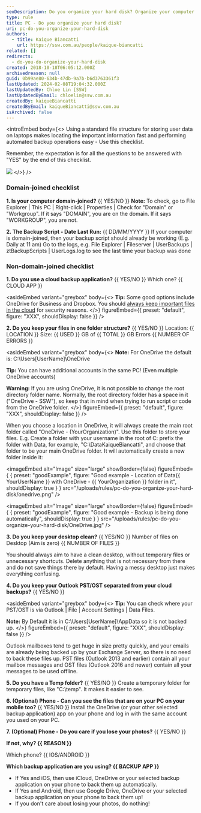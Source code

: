 ```yaml
---
seoDescription: Do you organize your hard disk? Organize your computer files with a standard folder structure to quickly locate important information and perform automated backup operations.
type: rule
title: PC - Do you organize your hard disk?
uri: pc-do-you-organize-your-hard-disk
authors:
  - title: Kaique Biancatti
    url: https://ssw.com.au/people/kaique-biancatti
related: []
redirects:
  - do-you-do-organize-your-hard-disk
created: 2018-10-18T06:05:12.000Z
archivedreason: null
guid: 0b99ae80-634b-47db-9a7b-b6d3763361f3
lastUpdated: 2024-02-08T19:04:32.000Z
lastUpdatedBy: Chloe Lin [SSW]
lastUpdatedByEmail: chloelin@ssw.com.au
createdBy: kaiqueBiancatti
createdByEmail: kaiqueBiancatti@ssw.com.au
isArchived: false
---
```


<introEmbed
  body={<>
Using a standard file structure for storing user data on laptops makes locating the important information fast and performing automated backup operations easy - Use this checklist.

Remember, the expectation is for all the questions to be answered with "YES" by the end of this checklist.

![](/uploads/rules/pc-do-you-organize-your-hard-disk/data-backup.jpg)
  </>}
/>
### Domain-joined checklist

**1. Is your computer domain-joined?** &#123;&#123; YES/NO &#125;&#125;
 **Note:** To check, go to File Explorer | This PC | Right-click | Properties | Check for "Domain" or "Workgroup". If it says "DOMAIN", you are on the domain. If it says "WORKGROUP", you are not.

**2. The Backup Script - Date Last Run:** &#123;&#123; DD/MM/YYYY &#125;&#125;
 If your computer is domain-joined, then your backup script should already be working (E.g. Daily at 11 am)
 Go to the logs, e.g. File Explorer | Fileserver | UserBackups | ztBackupScripts | UserLogs.log to see the last time your backup was done

### Non-domain-joined checklist

**1. Do you use a cloud backup application?** &#123;&#123; YES/NO &#125;&#125;
 Which one? &#123;&#123; CLOUD APP &#125;&#125;

<asideEmbed
  variant="greybox"
  body={<>
    **Tip:** Some good options include OneDrive for Business and Dropbox. You should [always keep important files in the cloud](/pc-do-you-use-the-best-backup-solution) for security reasons.
  </>}
  figureEmbed={{
    preset: "default",
    figure: "XXX",
    shouldDisplay: false
  }}
/>

**2. Do you keep your files in one folder structure?** &#123;&#123; YES/NO &#125;&#125;
Location: &#123;&#123; LOCATION &#125;&#125; Size: &#123;&#123; USED &#125;&#125; GB of &#123;&#123; TOTAL &#125;&#125; GB Errors &#123;&#123; NUMBER OF ERRORS &#125;&#125;

<asideEmbed
  variant="greybox"
  body={<>
    **Note:** For OneDrive the default is: C:\Users\[UserName]\OneDrive

**Tip:** You can have additional accounts in the same PC! (Even multiple OneDrive accounts)

**Warning:** If you are using OneDrive, it is not possible to change the root directory folder name. Normally, the root directory folder has a space in it ("OneDrive - SSW"), so keep that in mind when trying to run script or code from the OneDrive folder.
  </>}
  figureEmbed={{
    preset: "default",
    figure: "XXX",
    shouldDisplay: false
  }}
/>

When you choose a location in OneDrive, it will always create the main root folder called "OneDrive - (YourOrganization)". Use this folder to store your files.
E.g. Create a folder with your username in the root of C: prefix the folder with Data, for example, "C:\DataKaiqueBiancatti", and choose that folder to be your main OneDrive folder. It will automatically create a new folder inside it:

<imageEmbed
  alt="Image"
  size="large"
  showBorder={false}
  figureEmbed={ {
    preset: "goodExample",
    figure: "Good example - Location of Data&#123;&#123; YourUserName &#125;&#125; with OneDrive - &#123;&#123; YourOrganization &#125;&#125; folder in it",
    shouldDisplay: true
  } }
  src="/uploads/rules/pc-do-you-organize-your-hard-disk/onedrive.png"
/>

<imageEmbed
  alt="Image"
  size="large"
  showBorder={false}
  figureEmbed={ {
    preset: "goodExample",
    figure: "Good example - Backup is being done automatically",
    shouldDisplay: true
  } }
  src="/uploads/rules/pc-do-you-organize-your-hard-disk/OneDrive.jpg"
/>

**3. Do you keep your desktop clean?** &#123;&#123; YES/NO &#125;&#125;
Number of files on Desktop (Aim is zero) &#123;&#123; NUMBER OF FILES &#125;&#125;

You should always aim to have a clean desktop, without temporary files or unnecessary shortcuts.
Delete anything that is not necessary from there and do not save things there by default. Having a messy desktop just makes everything confusing.

**4. Do you keep your Outlook PST/OST separated from your cloud backups?** &#123;&#123; YES/NO &#125;&#125;

<asideEmbed
  variant="greybox"
  body={<>
    **Tip:** You can check where your PST/OST is via Outlook | File | Account Settings | Data Files.

**Note:** By Default it is in C:\Users\[UserName]\AppData so it is not backed up.
  </>}
  figureEmbed={{
    preset: "default",
    figure: "XXX",
    shouldDisplay: false
  }}
/>

Outlook mailboxes tend to get huge in size pretty quickly, and your emails are already being backed up by your Exchange Server, so there is no need to back these files up. PST files (Outlook 2013 and earlier) contain all your mailbox messages and OST files (Outlook 2016 and newer) contain all your messages to be used offline.

**5. Do you have a Temp folder?** &#123;&#123; YES/NO &#125;&#125;
Create a temporary folder for temporary files, like "C:\temp". It makes it easier to see.

**6. (Optional) Phone - Can you see the files that are on your PC on your mobile too?** &#123;&#123; YES/NO &#125;&#125;
Install the OneDrive (or your other selected backup application) app on your phone and log in with the same account you used on your PC.

**7. (Optional) Phone - Do you care if you lose your photos?** &#123;&#123; YES/NO &#125;&#125;

**If not, why? &#123;&#123; REASON &#125;&#125;**

Which phone? &#123;&#123; IOS/ANDROID &#125;&#125;

**Which backup application are you using? &#123;&#123; BACKUP APP &#125;&#125;**

- If Yes and iOS, then use iCloud, OneDrive or your selected backup application on your phone to back them up automatically.
- If Yes and Android, then use Google Drive, OneDrive or your selected backup application on your phone to back them up!
- If you don't care about losing your photos, do nothing!
